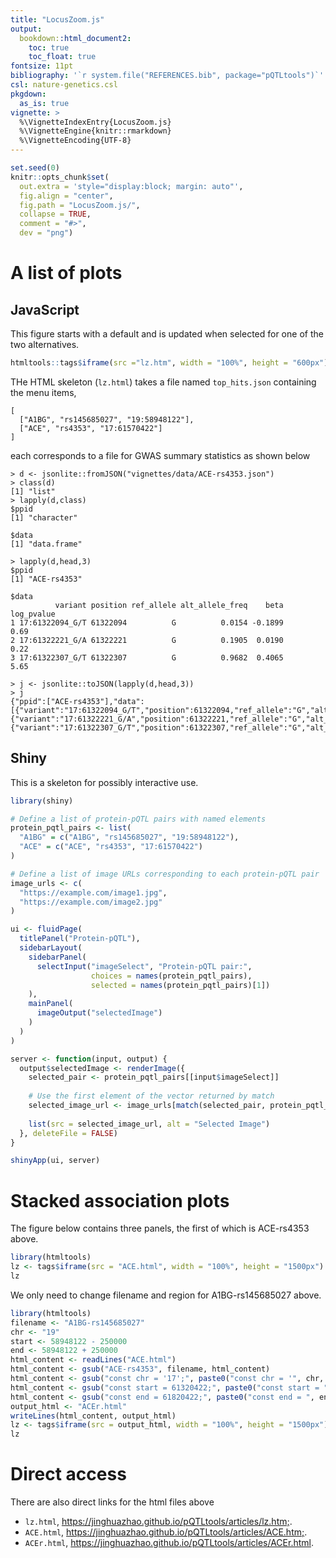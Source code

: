 ```yaml
---
title: "LocusZoom.js"
output:
  bookdown::html_document2:
    toc: true
    toc_float: true
fontsize: 11pt
bibliography: '`r system.file("REFERENCES.bib", package="pQTLtools")`'
csl: nature-genetics.csl
pkgdown:
  as_is: true
vignette: >
  %\VignetteIndexEntry{LocusZoom.js}
  %\VignetteEngine{knitr::rmarkdown}
  %\VignetteEncoding{UTF-8}
---
```


```r
set.seed(0)
knitr::opts_chunk$set(
  out.extra = 'style="display:block; margin: auto"',
  fig.align = "center",
  fig.path = "LocusZoom.js/",
  collapse = TRUE,
  comment = "#>",
  dev = "png")
```

# A list of plots

## JavaScript

This figure starts with a default and is updated when selected for one of the two alternatives.

```r
htmltools::tags$iframe(src ="lz.htm", width = "100%", height = "600px")
```

THe HTML skeleton (`lz.html`) takes a file named `top_hits.json` containing the menu items,

```
[
  ["A1BG", "rs145685027", "19:58948122"],
  ["ACE", "rs4353", "17:61570422"]
]
```

each corresponds to a file for GWAS summary statistics as shown below

```
> d <- jsonlite::fromJSON("vignettes/data/ACE-rs4353.json")
> class(d)
[1] "list"
> lapply(d,class)
$ppid
[1] "character"

$data
[1] "data.frame"

> lapply(d,head,3)
$ppid
[1] "ACE-rs4353"

$data
          variant position ref_allele alt_allele_freq    beta log_pvalue
1 17:61322094_G/T 61322094          G          0.0154 -0.1899       0.69
2 17:61322221_G/A 61322221          G          0.1905  0.0190       0.22
3 17:61322307_G/T 61322307          G          0.9682  0.4065       5.65

> j <- jsonlite::toJSON(lapply(d,head,3))
> j
{"ppid":["ACE-rs4353"],"data":[{"variant":"17:61322094_G/T","position":61322094,"ref_allele":"G","alt_allele_freq":0.0154,"beta":-0.1899,"log_pvalue":0.69},{"variant":"17:61322221_G/A","position":61322221,"ref_allele":"G","alt_allele_freq":0.1905,"beta":0.019,"log_pvalue":0.22},{"variant":"17:61322307_G/T","position":61322307,"ref_allele":"G","alt_allele_freq":0.9682,"beta":0.4065,"log_pvalue":5.65}]}
```

## Shiny

This is a skeleton for possibly interactive use.

```r
library(shiny)

# Define a list of protein-pQTL pairs with named elements
protein_pqtl_pairs <- list(
  "A1BG" = c("A1BG", "rs145685027", "19:58948122"),
  "ACE" = c("ACE", "rs4353", "17:61570422")
)

# Define a list of image URLs corresponding to each protein-pQTL pair
image_urls <- c(
  "https://example.com/image1.jpg",
  "https://example.com/image2.jpg"
)

ui <- fluidPage(
  titlePanel("Protein-pQTL"),
  sidebarLayout(
    sidebarPanel(
      selectInput("imageSelect", "Protein-pQTL pair:",
                  choices = names(protein_pqtl_pairs),
                  selected = names(protein_pqtl_pairs)[1])
    ),
    mainPanel(
      imageOutput("selectedImage")
    )
  )
)

server <- function(input, output) {
  output$selectedImage <- renderImage({
    selected_pair <- protein_pqtl_pairs[[input$imageSelect]]
    
    # Use the first element of the vector returned by match
    selected_image_url <- image_urls[match(selected_pair, protein_pqtl_pairs)[1]]
    
    list(src = selected_image_url, alt = "Selected Image")
  }, deleteFile = FALSE)
}

shinyApp(ui, server)
```

# Stacked association plots

The figure below contains three panels, the first of which is ACE-rs4353 above.

```r
library(htmltools)
lz <- tags$iframe(src = "ACE.html", width = "100%", height = "1500px")
lz
```

We only need to change filename and region for A1BG-rs145685027 above.

```r
library(htmltools)
filename <- "A1BG-rs145685027"
chr <- "19"
start <- 58948122 - 250000
end <- 58948122 + 250000
html_content <- readLines("ACE.html")
html_content <- gsub("ACE-rs4353", filename, html_content)
html_content <- gsub("const chr = '17';", paste0("const chr = '", chr, "';"), html_content)
html_content <- gsub("const start = 61320422;", paste0("const start = ", start, ";"), html_content)
html_content <- gsub("const end = 61820422;", paste0("const end = ", end, ";"), html_content)
output_html <- "ACEr.html"
writeLines(html_content, output_html)
lz <- tags$iframe(src = output_html, width = "100%", height = "1500px")
lz
```

# Direct access

There are also direct links for the html files above

- `lz.html`,  <https://jinghuazhao.github.io/pQTLtools/articles/lz.htm;>.
- `ACE.html`, <https://jinghuazhao.github.io/pQTLtools/articles/ACE.htm;>.
- `ACEr.html`, <https://jinghuazhao.github.io/pQTLtools/articles/ACEr.html>.

